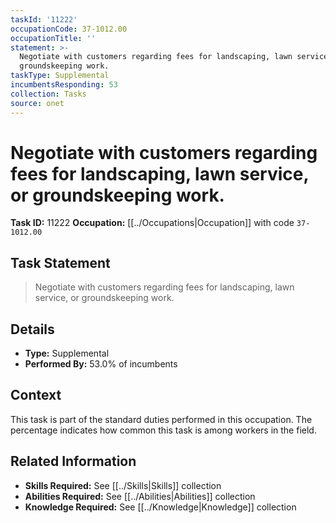 ```yaml
---
taskId: '11222'
occupationCode: 37-1012.00
occupationTitle: ''
statement: >-
  Negotiate with customers regarding fees for landscaping, lawn service, or
  groundskeeping work.
taskType: Supplemental
incumbentsResponding: 53
collection: Tasks
source: onet
---
```

# Negotiate with customers regarding fees for landscaping, lawn service, or groundskeeping work.

**Task ID:** 11222
**Occupation:** [[../Occupations|Occupation]] with code `37-1012.00`

## Task Statement

> Negotiate with customers regarding fees for landscaping, lawn service, or groundskeeping work.

## Details

- **Type:** Supplemental
- **Performed By:** 53.0% of incumbents

## Context

This task is part of the standard duties performed in this occupation. The percentage indicates how common this task is among workers in the field.

## Related Information

- **Skills Required:** See [[../Skills|Skills]] collection
- **Abilities Required:** See [[../Abilities|Abilities]] collection
- **Knowledge Required:** See [[../Knowledge|Knowledge]] collection
